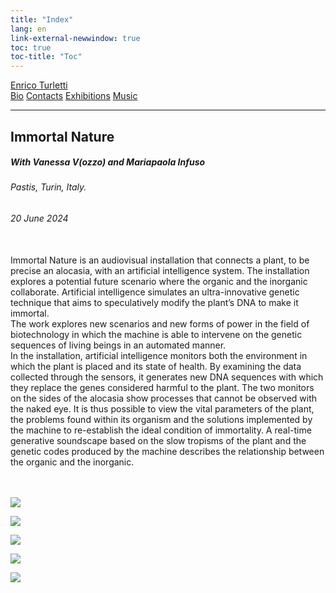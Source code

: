 ```yaml
---
title: "Index"
lang: en
link-external-newwindow: true
toc: true
toc-title: "Toc"
---
```

<div class="navbar">
  <div class="index-logo"><a href="index.html">Enrico Turletti</a></div>
  <div class="other-links">
  <a href="bio.html">Bio</a>
  <a href="contacts.html">Contacts</a>
  <a href="exhibitions.html">Exhibitions</a>
  <a href="music.html">Music</a>
  <hr>
  </div>
</div>
<div class="mobile-index">
  <h2>Immortal Nature</h2>
  <h5>With Vanessa V(ozzo) and Mariapaola Infuso</h5>
  <h6>Pastis, Turin, Italy.</h5>
  <h6>20 June 2024</h5>
<br>
Immortal Nature is an audiovisual installation that connects a plant, to be precise an alocasia, with an artificial intelligence system. The installation explores a potential future scenario where the organic and the inorganic collaborate. Artificial intelligence simulates an ultra-innovative genetic technique that aims to speculatively modify the plant's DNA to make it immortal.<br>
The work explores new scenarios and new forms of power in the field of biotechnology in which the machine is able to intervene on the genetic sequences of living beings in an automated manner.<br>
In the installation, artificial intelligence monitors both the environment in which the plant is placed and its state of health. By examining the data collected through the sensors, it generates new DNA sequences with which they replace the genes considered harmful to the plant. The two monitors on the sides of the alocasia show processes that cannot be observed with the naked eye. It is thus possible to view the vital parameters of the plant, the problems found within its organism and the solutions implemented by the machine to re-establish the ideal condition of immortality. A real-time generative soundscape based on the slow tropisms of the plant and the genetic codes produced by the machine describes the relationship between the organic and the inorganic.
<br><br><br>
<div>
  <img src="images/immortal_nature/immortal_nature-1.webp" class="grid-gallery-image-pic"/>
</div>
<div>
  <img src="images/immortal_nature/immortal_nature-2.webp" class="grid-gallery-image-pic"/>
</div>
<div>
  <img src="images/immortal_nature/immortal_nature-3.webp" class="grid-gallery-image-pic"/>
</div>
<div>
  <img src="images/immortal_nature/immortal_nature-4.webp" class="grid-gallery-image-pic"/>
</div>
<div>
  <img src="images/immortal_nature/immortal_nature-5.webp" class="grid-gallery-image-pic"/>
</div>
</div>
